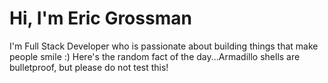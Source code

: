 # Hi, I'm Eric Grossman

I'm Full Stack Developer who is passionate about building things that make people smile :)
Here's the random fact of the day...Armadillo shells are bulletproof, but please do not test this!
